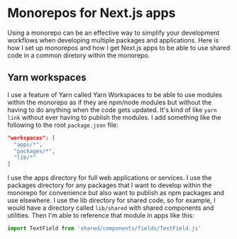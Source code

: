 # Monorepos for Next.js apps

Using a monorepo can be an effective way to simplify your development workflows
when developing multiple packages and applications. Here is how I set up
monorepos and how I get Next.js apps to be able to use shared code in a common
diretory within the monorepo.

## Yarn workspaces

I use a feature of Yarn called Yarn Workspaces to be able to use modules within
the monorepo as if they are npm/node modules but without the having to do
anything when the code gets updated. It's kind of like `yarn link` without ever
having to publish the modules. I add something like the following to the root
`package.json` file:

```json
"workspaces": [
  "apps/*",
  "packages/*",
  "lib/*"
]
```

I use the apps directory for full web applications or services. I use the
packages directory for any packages that I want to develop within the monorepo
for convenience but also want to publish as npm packages and use elsewhere. I
use the lib directory for shared code, so for example, I would have a directory
called `lib/shared` with shared components and utilities. Then I'm able to
reference that module in apps like this:

```js
import TextField from 'shared/components/fields/TextField.js'
```
